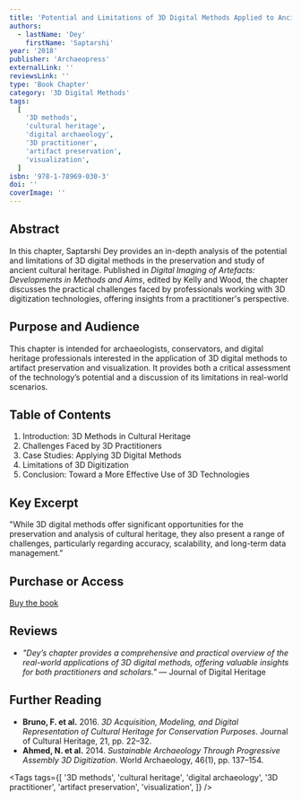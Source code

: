 ```yaml
---
title: 'Potential and Limitations of 3D Digital Methods Applied to Ancient Cultural Heritage: Insights from a Professional 3D Practitioner'
authors:
  - lastName: 'Dey'
    firstName: 'Saptarshi'
year: '2018'
publisher: 'Archaeopress'
externalLink: ''
reviewsLink: ''
type: 'Book Chapter'
category: '3D Digital Methods'
tags:
  [
    '3D methods',
    'cultural heritage',
    'digital archaeology',
    '3D practitioner',
    'artifact preservation',
    'visualization',
  ]
isbn: '978-1-78969-030-3'
doi: ''
coverImage: ''
---
```


## Abstract

In this chapter, Saptarshi Dey provides an in-depth analysis of the potential and limitations of 3D digital methods in the preservation and study of ancient cultural heritage. Published in _Digital Imaging of Artefacts: Developments in Methods and Aims_, edited by Kelly and Wood, the chapter discusses the practical challenges faced by professionals working with 3D digitization technologies, offering insights from a practitioner's perspective.

## Purpose and Audience

This chapter is intended for archaeologists, conservators, and digital heritage professionals interested in the application of 3D digital methods to artifact preservation and visualization. It provides both a critical assessment of the technology’s potential and a discussion of its limitations in real-world scenarios.

## Table of Contents

1. Introduction: 3D Methods in Cultural Heritage
2. Challenges Faced by 3D Practitioners
3. Case Studies: Applying 3D Digital Methods
4. Limitations of 3D Digitization
5. Conclusion: Toward a More Effective Use of 3D Technologies

## Key Excerpt

"While 3D digital methods offer significant opportunities for the preservation and analysis of cultural heritage, they also present a range of challenges, particularly regarding accuracy, scalability, and long-term data management."

## Purchase or Access

[Buy the book](https://archaeopress.com/ArchaeopressShop/Public/displayProductDetail.asp?id=%7B1903D7EB-97A3-4459-BF73-7957F1A7F566%7D)

## Reviews

- _"Dey’s chapter provides a comprehensive and practical overview of the real-world applications of 3D digital methods, offering valuable insights for both practitioners and scholars."_ — Journal of Digital Heritage

## Further Reading

- **Bruno, F. et al.** 2016. _3D Acquisition, Modeling, and Digital Representation of Cultural Heritage for Conservation Purposes_. Journal of Cultural Heritage, 21, pp. 22–32.
- **Ahmed, N. et al.** 2014. _Sustainable Archaeology Through Progressive Assembly 3D Digitization_. World Archaeology, 46(1), pp. 137–154.

<Tags
  tags={[
    '3D methods',
    'cultural heritage',
    'digital archaeology',
    '3D practitioner',
    'artifact preservation',
    'visualization',
  ]}
/>
